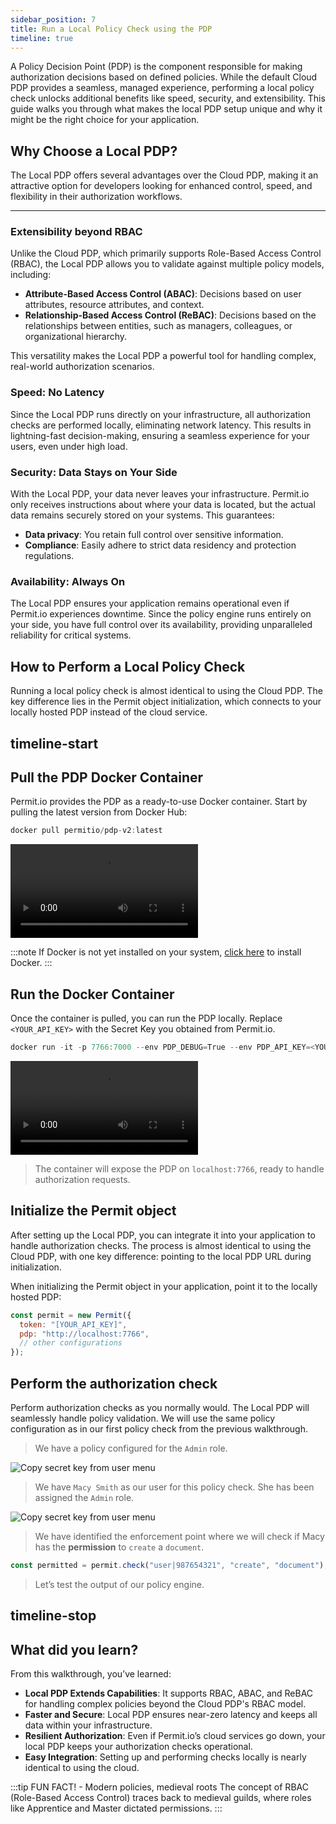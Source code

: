 ```yaml
---
sidebar_position: 7
title: Run a Local Policy Check using the PDP
timeline: true
---
```


A Policy Decision Point (PDP) is the component responsible for making authorization decisions based on defined policies. While the
default Cloud PDP provides a seamless, managed experience, performing a local policy check unlocks additional benefits like speed,
security, and extensibility. This guide walks you through what makes the local PDP setup unique and why it might be the right choice
for your application.


## Why Choose a Local PDP?

The Local PDP offers several advantages over the Cloud PDP, making it an attractive option for developers looking for enhanced
control, speed, and flexibility in their authorization workflows.

---

### Extensibility beyond RBAC

Unlike the Cloud PDP, which primarily supports Role-Based Access Control (RBAC), the Local PDP allows you to validate against multiple
policy models, including:

- **Attribute-Based Access Control (ABAC)**: Decisions based on user attributes, resource attributes, and context.
- **Relationship-Based Access Control (ReBAC)**: Decisions based on the relationships between entities, such as managers, colleagues,
  or organizational hierarchy.

This versatility makes the Local PDP a powerful tool for handling complex, real-world authorization scenarios.

### Speed: No Latency

Since the Local PDP runs directly on your infrastructure, all authorization checks are performed locally, eliminating network latency.
This results in lightning-fast decision-making, ensuring a seamless experience for your users, even under high load.

### Security: Data Stays on Your Side

With the Local PDP, your data never leaves your infrastructure. Permit.io only receives instructions about where your data is located,
but the actual data remains securely stored on your systems. This guarantees:

- **Data privacy**: You retain full control over sensitive information.
- **Compliance**: Easily adhere to strict data residency and protection regulations.

### Availability: Always On

The Local PDP ensures your application remains operational even if Permit.io experiences downtime. Since the policy engine runs
entirely on your side, you have full control over its availability, providing unparalleled reliability for critical systems.

## How to Perform a Local Policy Check

Running a local policy check is almost identical to using the Cloud PDP. The key difference lies in the Permit object initialization,
which connects to your locally hosted PDP instead of the cloud service.

## timeline-start

## Pull the PDP Docker Container

Permit.io provides the PDP as a ready-to-use Docker container. Start by pulling the latest version from Docker Hub:

```js
docker pull permitio/pdp-v2:latest
```

<video controls autoPlay loop>
  <source src={pullPDP} />
</video>

:::note
If Docker is not yet installed on your system, [click here](https://docs.docker.com/get-started/get-docker/) to install Docker.
:::

## Run the Docker Container

Once the container is pulled, you can run the PDP locally. Replace `<YOUR_API_KEY>` with the Secret Key you obtained from Permit.io.

```js
docker run -it -p 7766:7000 --env PDP_DEBUG=True --env PDP_API_KEY=<YOUR_API_KEY> permitio/pdp-v2:latest
```

<video controls autoPlay loop>
  <source src={runPDP} />
</video>

> The container will expose the PDP on `localhost:7766`, ready to handle authorization requests.

## Initialize the Permit object

After setting up the Local PDP, you can integrate it into your application to handle authorization checks. The process is almost
identical to using the Cloud PDP, with one key difference: pointing to the local PDP URL during initialization.

When initializing the Permit object in your application, point it to the locally hosted PDP:

```js
const permit = new Permit({
  token: "[YOUR_API_KEY]",
  pdp: "http://localhost:7766",
  // other configurations
});
```

## Perform the authorization check

Perform authorization checks as you normally would. The Local PDP will seamlessly handle policy validation. We will use the same
policy configuration as in our first policy check from the previous walkthrough.

> We have a policy configured for the `Admin` role.

<img
  src="/img/updated/walkthroughs/first-policy-check/basic-policy.png"
  alt="Copy secret key from user menu"
  data-zoomable
/>

> We have `Macy Smith` as our user for this policy check. She has been assigned the `Admin` role.

<img
  src="/img/updated/walkthroughs/first-policy-check/user-directory.png"
  alt="Copy secret key from user menu"
  data-zoomable
/>

> We have identified the enforcement point where we will check if Macy has the **permission** to `create` a `document`.

```js
const permitted = permit.check("user|987654321", "create", "document");
```

> Let’s test the output of our policy engine.

## timeline-stop

## What did you learn?

From this walkthrough, you’ve learned:

- **Local PDP Extends Capabilities**: It supports RBAC, ABAC, and ReBAC for handling complex policies beyond the Cloud PDP's RBAC model.
- **Faster and Secure**: Local PDP ensures near-zero latency and keeps all data within your infrastructure.
- **Resilient Authorization**: Even if Permit.io’s cloud services go down, your local PDP keeps your authorization checks operational.
- **Easy Integration**: Setting up and performing checks locally is nearly identical to using the cloud.

:::tip FUN FACT! - Modern policies, medieval roots
The concept of RBAC (Role-Based Access Control) traces back to medieval guilds, where roles like Apprentice and Master dictated
permissions.
:::
